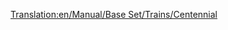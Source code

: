 [[Translation:en/Manual/Base Set/Trains/Centennial]]
{{hu/Navbox Mozdonyok}}
{{hu/Vonatok|Name=Centennial
|Image=[[File:en/Centennial.png]]
|Cost=£35,156 ($70.312)
|Speed=112 km/h (70 mph)
|Weight=207 t
|Power=6,600 LE (4,924 kW)
|Annual=£2,361 ($4.722)
|Designed=1972
|Lifespan=22
|Capacity=N/A
|Leírás=Ez a mozdony drága, viszont nehéz rakomány szállításához jó választás. Ugyanolyan gyors, mint a [[hu/Manual/Base Set/Trains/CS2400|CS2400]], a [[hu/Manual/Base Set/Trains/CS4000|CS4000]]-nél pedig gyorsabb és erősebb.
|Valósság=A Centennial létező mozdonytípus, a [http://hu.wikipedia.org/wiki/EMD_DDA40X EMD DDA40X] beceneve.

Az igazi Centennial mozdonyok tehervontatásra készültek, hogy ugyanazon a meredek szakaszokkal tűzdelt vonalon szolgáljanak, mint a világ legnagyobb gőzmozdonyaként ismert [http://hu.wikipedia.org/wiki/Union_Pacific_4000 Big Boy]. Miután a Union Pacific megkezdte rendszerbe állítását, a ''6900-as'' sorozatnevet, majd, mintha a nevekből nem lenne elég, a nemhivatalos "Big Boy 2" becenevet is megkapta. 

Ezek a valaha épült legerősebb és legnehezebb dízelmozdonyok a maguk 270 tonnás súlyával (a TTD-nek a súly sok volt ahhoz, hogy kezelni tudja, így a játékban könnyebb) egyetlen meglepően hosszú, 30 méteres (talán a leghosszabb) vázra épültek. 

A mozdony valójában nem egy, hanem két mozdony: egy vázra két V-16-os dízel motort építettek, a motorok pedig egy-egy forgóvázat hajtottak meg. Az 1960-as években ez nem volt rendhagyó megoldás (ami azt illeti, korábban sem): lehetővé tette, hogy az egyik motor meghibásodása esetén a mozdony a másik motorral tovább tudjon menni (egy másik híres mozdonytípus, a brit Deltic is ugyanezen az elven működött). A mozdony a két forgóvázon négy-négy meghajtott tengellyel rendelkezett.

A fantasztikus tervezés tekintélyes erőt eredményezett, de ennek megvolt az ára is. A négytengelyes forgóvázak a síneknek túl nehéznek bizonyultak, különösen az ívekben nyomták a sínt oldalra, ezzel pedig jelentősen megnövelték a nyomtávot (ami egyébként a gőzmozdonyoknál is elterjedt probléma). Miután mindig az első forgóváz a legnehezebb a pályán (a másodikat az első húzza a pálya irányában), gyakran egy másik, kisebb mozdonyt tettek a Centennialok elé. A Centennial két dízelmotorja pedig egyúttal azt is jelentette, hogy ha az egyikkel gond volt, a másik motort is javításra kellett küldeni (míg, ha két egymotoros mozdonyt alkalmaznak, az egyik forgalomban maradhat, míg a másikat javítják).

Amikor aztán 1980 körül a több mozdony egy vezetőállásból történő vezérlésével kapcsolatos néhány probléma műszaki megoldást nyert, az egy vázon elhelyezett két motor elképzelése elavulttá vált, és a Centennialokat a Union Pacific kivonta a forgalomból. Manapság egyet tart forgalomban a 47-ből.

[http://www.steamlocomotive.com/centennials/ Igazi Centennialok]

}}
